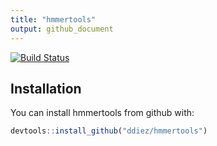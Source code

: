 ```yaml
---
title: "hmmertools"
output: github_document
---
```


[![Build Status](https://travis-ci.org/ddiez/hmmertools.svg?branch=master)](https://travis-ci.org/ddiez/hmmertools)

## Installation

You can install hmmertools from github with:

```R
devtools::install_github("ddiez/hmmertools")
```
